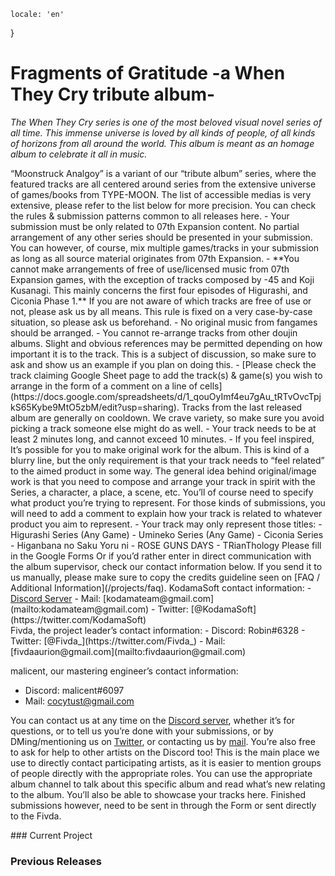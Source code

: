     locale: 'en'
}

# Fragments of Gratitude -a When They Cry tribute album-

*The When They Cry series is one of the most beloved visual novel series of all time. This immense universe is loved by all kinds of people, of all kinds of horizons from all around the world. This album is meant as an homage album to celebrate it all in music.*

<WrappableParagraph title="Presentation">
“Moonstruck Analgoy” is a variant of  our “tribute album” series, where the featured tracks are all centered around series from the extensive universe of games/books from TYPE-MOON. The list of accessible medias is very extensive, please refer to the list below for more precision.
</WrappableParagraph>

<WrappableParagraph title="General KodamaSounds Specific Rules">
    <CtaButton link='/projects/faq' icon='book'>
        <span>You can check the rules & submission patterns common to all releases here.</span>
    </CtaButton>
</WrappableParagraph>

<WrappableParagraph title="Fragments of Gratitude Specific Music Rules">
- Your submission must be only related to 07th Expansion content. No partial arrangement of any other series should be presented in your submission. You can however, of course, mix multiple games/tracks in your submission as long as all source material originates from 07th Expansion.
- **You cannot make arrangements of free of use/licensed music from 07th Expansion games, with the exception of tracks composed by -45 and Koji Kusanagi. This mainly concerns the first four episodes of Higurashi, and Ciconia Phase 1.** If you are not aware of which tracks are free of use or not, please ask us by all means. This rule is fixed on a very case-by-case situation, so please ask us beforehand.
- No original music from fangames should be arranged.
- You cannot re-arrange tracks from other doujin albums. Slight and obvious references may be permitted depending on how important it is to the track. This is a subject of discussion, so make sure to ask and show us an example if you plan on doing this.
- [Please check the track claiming Google Sheet page to add the track(s) & game(s) you wish to arrange in the form of a comment on a line of cells](https://docs.google.com/spreadsheets/d/1_qouOyImf4eu7gAu_tRTvOvcTpjkS65Kybe9MtO5zbM/edit?usp=sharing). Tracks from the last released album are generally on cooldown. We crave variety, so make sure you avoid picking a track someone else might do as well.
- Your track needs to be at least 2 minutes long, and cannot exceed 10 minutes.
- If you feel inspired, It’s possible for you to make original work for the album. This is kind of a blurry line, but the only requirement is that your track needs to “feel related” to the aimed product in some way. The general idea behind original/image work is that you need to compose and arrange your track in spirit with the Series, a character, a place, a scene, etc. You’ll of course need to specify what product you’re trying to represent. For those kinds of submissions, you will need to add a comment to explain how your track is related to whatever product you aim to represent.
- Your track may only represent those titles:
    - Higurashi Series (Any Game)
    - Umineko Series (Any Game)
    - Ciconia Series
    - Higanbana no Saku Yoru ni
    - ROSE GUNS DAYS
    - TRianThology
</WrappableParagraph>

<WrappableParagraph title="Track Submission">
<CtaButton link='https://forms.gle/Ab5JVJAZsPt7yYPG6' icon='envelope'>
    <span>Please fill in the Google Forms</span>
</CtaButton>
Or if you’d rather enter in direct communication with the album supervisor, check our contact information below. If you send it to us manually, please make sure to copy the credits guideline seen on [FAQ / Additional Information](/projects/faq).
</WrappableParagraph>

<WrappableParagraph title="Contact (Questions / Submissions)">
KodamaSoft contact information:
- <a href="/discord">Discord Server</a> 
- Mail: [kodamateam@gmail.com](mailto:kodamateam@gmail.com)
- Twitter: [@KodamaSoft](https://twitter.com/KodamaSoft)

<br/>
Fivda, the project leader’s contact information:
- Discord: Robin#6328
- Twitter: [@Fivda_](https://twitter.com/Fivda_)
- Mail: [fivdaaurion@gmail.com](mailto:fivdaaurion@gmail.com)

malicent, our mastering engineer’s contact information:
- Discord: malicent#6097
- Mail: [cocytust@gmail.com](mailto:cocytust@gmail.com)

You can contact us at any time on the <a href="/discord">Discord server</a>, whether it’s for questions, or to tell us you’re done with your submissions, or by DMing/mentioning us on [Twitter](https://twitter.com/KodamaSoft), or contacting us by [mail](mailto:kodamateam@gmail.com). You’re also free to ask for help to other artists on the Discord too! This is the main place we use to directly contact participating artists, as it is easier to mention groups of people directly with the appropriate roles. You can use the appropriate album channel to talk about this specific album and read what’s new relating to the album. You’ll also be able to showcase your tracks here. Finished submissions however, need to be sent in through the Form or sent directly to the Fivda.
</WrappableParagraph>

<WrappableParagraph title="Releases Information">
### Current Project
<ProjectInformation slug="fragments-of-gratitude-ii" />

### Previous Releases
<AlbumListing slug="fragments-of-gratitude" />
</WrappableParagraph>

